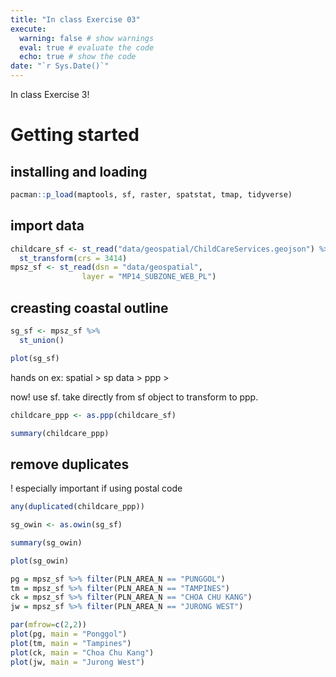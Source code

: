 ```yaml
---
title: "In class Exercise 03"
execute: 
  warning: false # show warnings
  eval: true # evaluate the code
  echo: true # show the code
date: "`r Sys.Date()`"
---
```


In class Exercise 3!

# Getting started

## installing and loading

```r
pacman::p_load(maptools, sf, raster, spatstat, tmap, tidyverse)
```

## import data 

```r
childcare_sf <- st_read("data/geospatial/ChildCareServices.geojson") %>% 
  st_transform(crs = 3414)
mpsz_sf <- st_read(dsn = "data/geospatial", 
                layer = "MP14_SUBZONE_WEB_PL")
```

## creasting coastal outline 

```r
sg_sf <- mpsz_sf %>%
  st_union()
```

```r
plot(sg_sf)
```
hands on ex: spatial > sp data > ppp >

now! use sf. take directly from sf object to transform to ppp.  

```r
childcare_ppp <- as.ppp(childcare_sf)
```

```r
summary(childcare_ppp)
```

## remove duplicates 

! especially important if using postal code

```r
any(duplicated(childcare_ppp))
```
```r
sg_owin <- as.owin(sg_sf)
```

```r
summary(sg_owin)
```

```r
plot(sg_owin)
```
```r
pg = mpsz_sf %>% filter(PLN_AREA_N == "PUNGGOL")
tm = mpsz_sf %>% filter(PLN_AREA_N == "TAMPINES")
ck = mpsz_sf %>% filter(PLN_AREA_N == "CHOA CHU KANG")
jw = mpsz_sf %>% filter(PLN_AREA_N == "JURONG WEST")
```

```r
par(mfrow=c(2,2))
plot(pg, main = "Ponggol")
plot(tm, main = "Tampines")
plot(ck, main = "Choa Chu Kang")
plot(jw, main = "Jurong West")
```